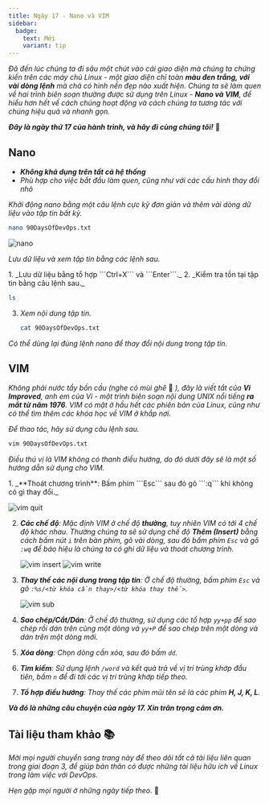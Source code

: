 ```yaml
---
title: Ngày 17 - Nano và VIM
sidebar:
  badge:
    text: Mới
    variant: tip  
---
```



_Đã đến lúc chúng ta đi sâu một chút vào cái giao diện mà chúng ta chứng kiến trên các máy chủ
Linux - một giao diện chỉ toàn **màu đen trắng, với vài dòng lệnh** mà chả có hình nền đẹp nào 
xuất hiện. Chúng ta sẽ làm quen về hai trình biên soạn thường được sử dụng trên Linux - **Nano 
và VIM**, để hiểu hơn hết về cách chúng hoạt động và cách chúng ta tương tác với chúng hiệu quả 
và nhanh gọn._

**_Đây là ngày thứ 17 của hành trình, và hãy đi cùng chúng tôi!_** 🚎

## Nano

- **_Không khả dụng trên tất cả hệ thống_**
- _Phù hợp cho việc bắt đầu làm quen, cũng như với các cấu hình thay đổi nhỏ_

_Khởi động nano bằng một câu lệnh cực kỳ đơn giản và thêm vài dòng dữ liệu vào tập tin bất kỳ._

```bash title="Opening Nano..."
nano 90DaysOfDevOps.txt
```

![nano](../../../../assets/linux/nano.png)

_Lưu dữ liệu và xem tập tin bằng các lệnh sau._

<Steps>
1. _Lưu dữ liệu bằng tổ hợp ```Ctrl+X``` và ```Enter```._
2. _Kiểm tra tồn tại tập tin bằng câu lệnh sau._

   ```bash title="Listing files..."
   ls
   ```
3. _Xem nội dung tập tin._
   ```bash title="Listing files..."
   cat 90DaysOfDevOps.txt
   ```
</Steps>

_Có thể dùng lại đúng lệnh nano để thay đổi nội dung trong tập tin._

## VIM

_Không phải nước tẩy bồn cầu (nghe có mùi ghê_ 🤣 _), đây là viết tắt của **Vi Improved**,
anh em của Vi - một trình biên soạn nội dung UNIX nổi tiếng **ra mắt từ năm 1976**. VIM
có mặt ở hầu hết các phiên bản của Linux, cũng như có thể tìm thêm các khóa học về
VIM ở khắp nơi._

_Để thao tác, hãy sử dụng câu lệnh sau._

```bash title="Opening VIM..."
vim 90DaysOfDevOps.txt
```

_Điều thú vị là VIM không có thanh điều hướng, do đó dưới đây sẽ là một số hướng dẫn sử dụng
cho VIM._

<Steps>
1. _**Thoát chương trình**: Bấm phím ```Esc``` sau đó gõ ```:q``` khi không có gì thay đổi._

   ![vim quit](../../../../assets/linux/vim_quit.png)

2. _**Các chế độ**: Mặc định VIM ở chế độ **thường**, tuy nhiên VIM có tới 4 chế độ khác nhau.
Thường chúng ta sẽ sử dụng chế độ **Thêm (Insert)** bằng cách bấm nút ```i``` trên bàn phím,
gõ vài dòng, sau đó bấm phím ```Esc``` và gõ ```:wq``` để báo hiệu là chúng ta có ghi dữ
liệu và thoát chương trình._

   ![vim insert](../../../../assets/linux/vim_insert.png)
   ![vim write](../../../../assets/linux/vim_write.png)
3. _**Thay thế các nội dung trong tập tin**: Ở chế độ thường, bấm phím ```Esc``` 
và gõ ```:%s/<từ khóa cần thay>/<từ khóa thay thế>```._

   ![vim sub](../../../../assets/linux/vim_sub.png)

4. _**Sao chép/Cắt/Dán**: Ở chế độ thường, sử dụng các tổ hợp ```yy+pp``` để sao chép rồi dán
trên cùng một dòng và ```yy+P``` để sao chép trên một dòng và dán trên một dòng mới._
5. _**Xóa dòng**: Chọn dòng cần xóa, sau đó bấm ```dd```._
6. _**Tìm kiếm**: Sử dụng lệnh ```/word``` và kết quả trả về vị trí trùng khớp đầu tiên, 
bấm ```n``` để đi tới các vị trí trùng khớp tiếp theo._
7. _**Tổ hợp điều hướng**: Thay thế các phím mũi tên sẽ là các phím **H, J, K, L**._
</Steps>

**_Và đó là những câu chuyện của ngày 17. Xin trân trọng cảm ơn._** 

## Tài liệu tham khảo 📚

_Mời mọi người chuyển sang trang này để theo dõi tất cả tài liệu liên quan trong giai đoạn 3, 
để giúp bản thân có được những tài liệu hữu ích về Linux trong làm việc với DevOps._

<LinkCard
  title="Ngày 17 - Tham khảo"
  href="../../../reference/linux/day14"
/>

_Hẹn gặp mọi người ở những ngày tiếp theo._ 🚀